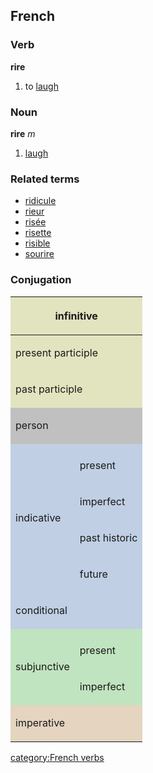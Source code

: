 ==French==
===Verb===
'''rire'''

# to [[laugh]]

===Noun===
'''rire''' ''m''

# [[laugh]]

===Related terms===
*[[ridicule]]
*[[rieur]]
*[[risée]]
*[[risette]]
*[[risible]]
*[[sourire]]

===Conjugation===

<center>
{| style="background:#F0F0F0"

|-
! colspan="3" style="background:#e2e4c0" | infinitive
| colspan="5" | rire

|-
! colspan="3" style="background:#e2e4c0" | present participle
| colspan="5" | [[riant]]

|-
! colspan="3" style="background:#e2e4c0" | past participle
| colspan="5" | [[ri]]

|-
! colspan="2" rowspan="2" style="background:#C0C0C0" | person
! colspan="3" style="background:#C0C0C0" | singular
! colspan="3" style="background:#C0C0C0" | plural

|-
! style="background:#C0C0C0;width:12.5%" | first
! style="background:#C0C0C0;width:12.5%" | second
! style="background:#C0C0C0;width:12.5%" | third
! style="background:#C0C0C0;width:12.5%" | first
! style="background:#C0C0C0;width:12.5%" | second
! style="background:#C0C0C0;width:12.5%" | third

|-
! style="background:#c0cfe4" rowspan="5" | indicative
! style="background:#c0cfe4" | 
! style="background:#c0cfe4" | je
! style="background:#c0cfe4" | tu
! style="background:#c0cfe4" | il
! style="background:#c0cfe4" | nous
! style="background:#c0cfe4" | vous
! style="background:#c0cfe4" | ils

|-
! style="height:3em;background:#c0cfe4" | present
| ris
| ris
| rit
| rions
| riez
| rient

|-
! style="height:3em;background:#c0cfe4" | imperfect
| riais
| riais
| riait
| riions
| riiez
| riaient

|-
! style="height:3em;background:#c0cfe4" | past historic
| ris
| ris
| rit
| rîmes
| rîtes
| rirent

|-
! style="height:3em;background:#c0cfe4" | future
| rirai
| riras
| rira
| rirons
| rirez
| riront

|-
! style="height:3em;background:#c0cfe4" colspan="2" | conditional
| rirais
| rirais
| rirait
| ririons
| ririez
| riraient

|-
! style="background:#c0e4c0" rowspan="3" | subjunctive
! style="background:#c0e4c0" | 
! style="background:#c0e4c0" | que je
! style="background:#c0e4c0" | que tu
! style="background:#c0e4c0" | qu'il
! style="background:#c0e4c0" | que nous
! style="background:#c0e4c0" | que vous
! style="background:#c0e4c0" | qu'ils

|-
! style="height:3em;background:#c0e4c0" | present
| rie
| ries
| rie
| riions
| riiez
| rient

|-
! style="height:3em;background:#c0e4c0" | imperfect
| risse
| risses
| rît
| rissions
| rissiez
| rissent

|-
! colspan="2" rowspan="2" style="height:3em;background:#e4d4c0" | imperative
! style="background:#e4d4c0" | -
! style="background:#e4d4c0" | tu
! style="background:#e4d4c0" | -
! style="background:#e4d4c0" | nous
! style="background:#e4d4c0" | vous
! style="background:#e4d4c0" | -

|-
|
| ris
| 
| rions
| riez
| 

|}
</center>
[[category:French verbs]]